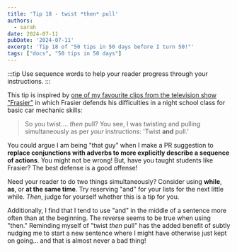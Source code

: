 ```yaml
---
title: 'Tip 18 - twist *then* pull'
authors:
  - sarah
date: 2024-07-11
pubDate: '2024-07-11'
excerpt: 'Tip 18 of "50 tips in 50 days before I turn 50!"'
tags: ["docs", "50 tips in 50 days"]
---
```


:::tip
Use sequence words to help your reader progress through your instructions.
:::

This tip is inspired by [one of my favourite clips from the television show "Frasier"](https://youtu.be/Jtq1EBMe1gQ?si=ClhCYl0R2Efb0VVk&t=120) in which Frasier defends his difficulties in a night school class for basic car mechanic skills:

> So you twist.... *then* pull? You see, I was twisting and pulling simultaneously as per *your* instructions: 'Twist **and** pull.'

You could argue I am being "that guy" when I make a PR suggestion to **replace conjunctions with adverbs to more explicitly describe a sequence of actions**. You might not be wrong! But, have you taught students like Frasier? The best defense is a good offense!

Need your reader to do two things simultaneously? Consider using **while**, **as**, or **at the same time**. Try reserving "and" for your lists for the next little while. *Then*, judge for yourself whether this is a tip for you.

Additionally, I find that I tend to use "and" in the middle of a sentence more often than at the beginning. The reverse seems to be true when using "then." Reminding myself of "twist *then* pull" has the added benefit of subtly nudging me to start a new sentence where I might have otherwise just kept on going... and that is almost never a bad thing! 


<LinkCard title="See the whole list of tips!" href="/blog/50-docs-tips-in-50-days" />